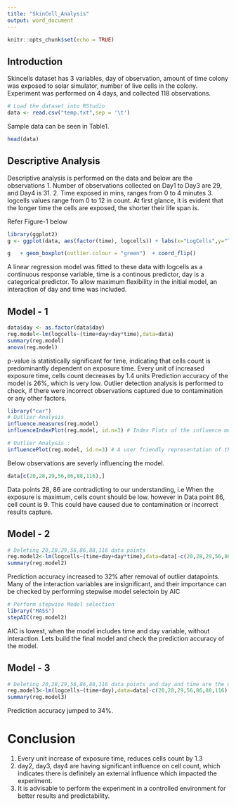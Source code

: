 ```yaml
---
title: "SkinCell_Analysis"
output: word_document
---
```


```r
knitr::opts_chunk$set(echo = TRUE)
```

## Introduction
 
Skincells dataset has 3 variables, day of observation, amount of time colony was exposed to solar simulator, number of live cells  in the colony. Experiment was performed on 4 days, and collected 118 observations.

```r
# Load the dataset into RStudio 
data <- read.csv("temp.txt",sep = '\t')
```

Sample data can be seen in Table1.

```r
head(data)
```

## Descriptive Analysis

Descriptive analysis is performed on the data and below are the observations
1. Number of observations collected on Day1 to Day3 are 29, and Day4 is 31. 
2. Time exposed in mins, ranges from 0 to 4 minutes
3. logcells values range from 0 to 12 in count. At first glance, it is evident that the longer time the cells are exposed, the shorter their life span is.

Refer Figure-1 below

```r
library(ggplot2)
g <- ggplot(data, aes(factor(time), logcells)) + labs(x="LogCells",y="Time in mins") + ggtitle("Figure-1 Cell Count decreases with Increased Exposure")
```

```r
g   + geom_boxplot(outlier.colour = "green")  + coord_flip()
```
 
A linear regression model was fitted to these data with logcells as a continuous response variable,  time is a continous predictor, day is a categorical predictor. To allow maximum flexibility in the initial model, an interaction of day and time was included.


## Model - 1 

```r
data$day <- as.factor(data$day)
reg.model<-lm(logcells~(time+day+day*time),data=data)
summary(reg.model)
anova(reg.model)
```

p-value is statistically significant for time, indicating that cells count is predominantly dependent on exposure time.
Every unit of increased exposure time, cells count decreases by 1.4 units
Prediction accuracy of the model is 26%, which is very low.
Outlier detection analysis is performed to check, if there were incorrect observations captured due to contamination or any other factors.

```r
library("car")
# Outlier Analysis 
influence.measures(reg.model)
influenceIndexPlot(reg.model, id.n=3) # Index Plots of the influence measures
```

```r
# Outlier Analysis : 
influencePlot(reg.model, id.n=3) # A user friendly representation of the above
```

Below observations are severly influencing the model. 

```r
data[c(20,28,29,56,86,88,116),]
```

Data points 28, 86 are contradicting to our understanding, i.e When the exposure is maximum, cells count should be low.
however in Data point 86, cell count is 9. This could have caused due to contamination or incorrect results capture.

## Model - 2

```r
# Deleting 20,28,29,56,86,88,116 data points 
reg.model2<-lm(logcells~(time+day+day*time),data=data[-c(20,28,29,56,86,88,116),])
summary(reg.model2)
```

Prediction accuracy increased to 32% after removal of outlier datapoints.
Many of the interaction variables are insignificant, and their importance can be checked by performing stepwise model selectoin by AIC

```r
# Perform stepwise Model selection
library("MASS")
stepAIC(reg.model2)
```

AIC is lowest, when the model includes time and day variable, without interaction. Lets build the final model and check the prediction accuracy of the model.

## Model - 3

```r
# Deleting 20,28,29,56,86,88,116 data points and day and time are the only predictors
reg.model3<-lm(logcells~(time+day),data=data[-c(20,28,29,56,86,88,116),])
summary(reg.model3)
```

Prediction accuracy jumped to 34%. 

# Conclusion

1. Every unit increase of exposure time, reduces cells count by 1.3
2. day2, day3, day4 are having significant influence on cell count, which indicates there is definitely an external influence which impacted the experiment.
3. It is advisable to perform the experiment in a controlled environment for better results and predictability.
